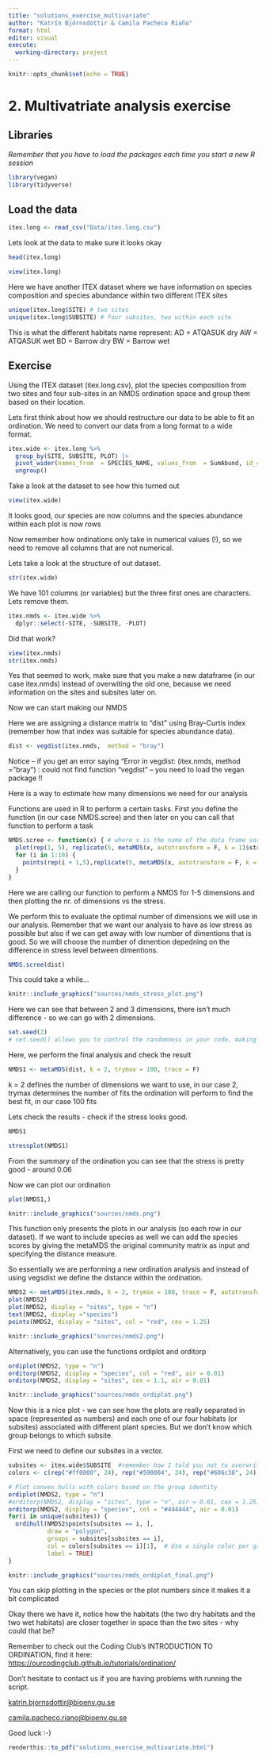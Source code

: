 ```yaml
---
title: "solutions_exercise_multivariate"
author: "Katrín Björnsdóttir & Camila Pacheco Riaño"
format: html
editor: visual
execute:
  working-directory: project
---
```


```r
knitr::opts_chunk$set(echo = TRUE)
```

# 2. Multivatriate analysis exercise

## Libraries

*Remember that you have to load the packages each time you start a new R session*

```r
library(vegan)
library(tidyverse)
```

## Load the data

```r

itex.long <- read_csv("Data/itex.long.csv")

```

Lets look at the data to make sure it looks okay

```r
head(itex.long)

view(itex.long)
```

Here we have another ITEX dataset where we have information on species composition and species abundance within two different ITEX sites

```r
unique(itex.long$SITE) # two sites
unique(itex.long$SUBSITE) # four subsites, two within each site
```

This is what the different habitats name represent: AD = ATQASUK dry AW = ATQASUK wet BD = Barrow dry BW = Barrow wet

## Exercise

Using the ITEX dataset (itex.long.csv), plot the species composition from two sites and four sub-sites in an NMDS ordination space and group them based on their location.

Lets first think about how we should restructure our data to be able to fit an ordination. We need to convert our data from a long format to a wide format.

```r
itex.wide <- itex.long %>% 
  group_by(SITE, SUBSITE, PLOT) |> 
  pivot_wider(names_from  = SPECIES_NAME, values_from  = SumAbund, id_cols = c(SITE, SUBSITE, PLOT), values_fill = 0) |> 
  ungroup()
```

Take a look at the dataset to see how this turned out

```r
view(itex.wide)
```

It looks good, our species are now columns and the species abundance within each plot is now rows

Now remember how ordinations only take in numerical values (!), so we need to remove all columns that are not numerical.

Lets take a look at the structure of out dataset.

```r
str(itex.wide)
```

We have 101 columns (or variables) but the three first ones are characters. Lets remove them.

```r
itex.nmds <- itex.wide %>% 
  dplyr::select(-SITE, -SUBSITE, -PLOT)
```

Did that work?

```r
view(itex.nmds)
str(itex.nmds)
```

Yes that seemed to work, make sure that you make a new dataframe (in our case itex.nmds) instead of overwiting the old one, because we need information on the sites and subsites later on.

Now we can start making our NMDS

Here we are assigning a distance matrix to "dist" using Bray-Curtis index (remember how that index was suitable for species abundance data).

```r
dist <- vegdist(itex.nmds,  method = "bray")
```

Notice -- if you get an error saying "Error in vegdist: (itex.nmds, method = "bray") : could not find function "vegdist" -- you need to load the vegan package !!

Here is a way to estimate how many dimensions we need for our analysis

Functions are used in R to perform a certain tasks. First you define the function (in our case NMDS.scree) and then later on you can call that function to perform a task

```r
NMDS.scree <- function(x) { # where x is the name of the data frame variable
  plot(rep(1, 5), replicate(5, metaMDS(x, autotransform = F, k = 1)$stress), xlim = c(1, 5),ylim = c(0, 0.30), xlab = "# of Dimensions", ylab = "Stress", main = "NMDS stress plot")
  for (i in 1:10) {
    points(rep(i + 1,5),replicate(5, metaMDS(x, autotransform = F, k = i + 1)$stress))
  }
}
```

Here we are calling our function to perform a NMDS for 1-5 dimensions and then plotting the nr. of dimensions vs the stress.

We perform this to evaluate the optimal number of dimensions we will use in our analysis. Remember that we want our analysis to have as low stress as possible but also if we can get away with low number of dimentions that is good. So we will choose the number of dimention depedning on the difference in stress level between dimentions.

```r
NMDS.scree(dist)
```

This could take a while...

```r
knitr::include_graphics("sources/nmds_stress_plot.png")
```

Here we can see that between 2 and 3 dimensions, there isn't much difference - so we can go with 2 dimensions.

```r
set.seed(2)
# set.seed() allows you to control the randomness in your code, making your results reproducible. It doesn't really matter what number you put in the brackets, you just have to put some number

```

Here, we perform the final analysis and check the result

```r
NMDS1 <- metaMDS(dist, k = 2, trymax = 100, trace = F)
```

k = 2 defines the number of dimensions we want to use, in our case 2, trymax determines the number of fits the ordination will perform to find the best fit, in our case 100 fits

Lets check the results - check if the stress looks good.

```r
NMDS1

stressplot(NMDS1)

```

From the summary of the ordination you can see that the stress is pretty good - around 0.06

Now we can plot our ordination

```r
plot(NMDS1,)
```

```r
knitr::include_graphics("sources/nmds.png")
```

This function only presents the plots in our analysis (so each row in our dataset). If we want to include species as well we can add the species scores by giving the metaMDS the original community matrix as input and specifying the distance measure.

So essentially we are performing a new ordination analysis and instead of using vegsdist we define the distance within the ordination.

```r
NMDS2 <- metaMDS(itex.nmds, k = 2, trymax = 100, trace = F, autotransform = FALSE, distance = "bray")
plot(NMDS2)
plot(NMDS2, display = "sites", type = "n")
text(NMDS2, display ="species")
points(NMDS2, display = "sites", col = "red", cex = 1.25)

```

```r
knitr::include_graphics("sources/nmds2.png")
```

Alternatively, you can use the functions ordiplot and orditorp

```r
ordiplot(NMDS2, type = "n")
orditorp(NMDS2, display = "species", col = "red", air = 0.01)
orditorp(NMDS2, display = "sites", cex = 1.1, air = 0.01)
```

```r
knitr::include_graphics("sources/nmds_ordiplot.png")
```

Now this is a nice plot - we can see how the plots are really separated in space (represented as numbers) and each one of our four habitats (or subsites) associated with different plant species. But we don't know which group belongs to which subsite.

First we need to define our subsites in a vector.

```r
subsites <- itex.wide$SUBSITE  #remember how I told you not to overwrite this dataset, now we are going to use the SUBSITE column to define our groups
colors <- c(rep("#ff0000", 24), rep("#590004", 24), rep("#606c38", 24), rep("#283618", 24)) #make a vector of different colors that you think are nice

```

```r
# Plot convex hulls with colors based on the group identity
ordiplot(NMDS2, type = "n")
#orditorp(NMDS2, display = "sites", type = "n", air = 0.01, cex = 1.25)
orditorp(NMDS2, display = "species", col = "#444444", air = 0.01)
for(i in unique(subsites)) {
  ordihull(NMDS2$points[subsites == i, ], 
           draw = "polygon",
           groups = subsites[subsites == i],
           col = colors[subsites == i][1],  # Use a single color per group
           label = TRUE)
}
```

```r
knitr::include_graphics("sources/nmds_ordiplot_final.png")
```

You can skip plotting in the species or the plot numbers since it makes it a bit complicated

Okay there we have it, notice how the habitats (the two dry habitats and the two wet habitats) are closer together in space than the two sites - why could that be?

Remember to check out the Coding Club's INTRODUCTION TO ORDINATION, find it here: <https://ourcodingclub.github.io/tutorials/ordination/>

Don't hesitate to contact us if you are having problems with running the script.

[katrin.bjornsdottir\@bioenv.gu.se](mailto:katrin.bjornsdottir@bioenv.gu.se){.email}

[camila.pacheco.riano\@bioenv.gu.se](mailto:camila.pacheco.riano@bioenv.gu.se){.email}

Good luck :-)

```r
renderthis::to_pdf("solutions_exercise_multivariate.html")
```


